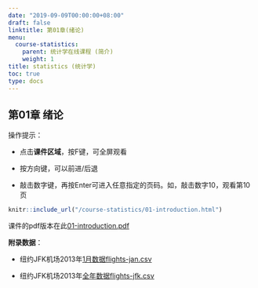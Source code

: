 ```yaml
---
date: "2019-09-09T00:00:00+08:00"
draft: false
linktitle: 第01章(绪论)
menu:
  course-statistics:
    parent: 统计学在线课程 (简介)
    weight: 1
title: statistics (统计学)
toc: true
type: docs
---
```


## 第01章 绪论

操作提示：

- 点击**课件区域**，按F键，可全屏观看

- 按方向键，可以前进/后退

- 敲击数字键，再按Enter可进入任意指定的页码。如，敲击数字10，观看第10页


```r
knitr::include_url("/course-statistics/01-introduction.html")
```

课件的pdf版本在此[01-introduction.pdf](/course-statistics/material/01-introduction-2019.9.18.pdf)

**附录数据**：

- 纽约JFK机场2013年[1月数据flights-jan.csv](/course-statistics/data/flights-jan.csv)

- 纽约JFK机场2013年[全年数据flights-jfk.csv](/course-statistics/data/flights-jfk.csv)